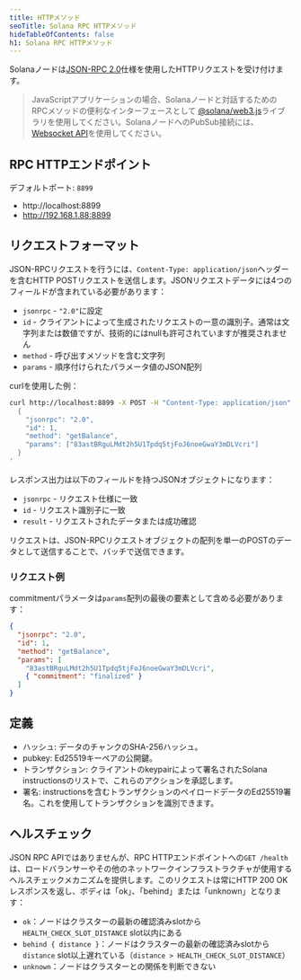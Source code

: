 ```yaml
---
title: HTTPメソッド
seoTitle: Solana RPC HTTPメソッド
hideTableOfContents: false
h1: Solana RPC HTTPメソッド
---
```


Solanaノードは[JSON-RPC 2.0](https://www.jsonrpc.org/specification)仕様を使用したHTTPリクエストを受け付けます。

> JavaScriptアプリケーションの場合、Solanaノードと対話するためのRPCメソッドの便利なインターフェースとして
> [@solana/web3.js](https://github.com/solana-labs/solana-web3.js)ライブラリを使用してください。SolanaノードへのPubSub接続には、
> [Websocket API](/docs/rpc/websocket/)を使用してください。

## RPC HTTPエンドポイント

デフォルトポート: `8899`

- http://localhost:8899
- http://192.168.1.88:8899

## リクエストフォーマット

JSON-RPCリクエストを行うには、`Content-Type: application/json`ヘッダーを含むHTTP
POSTリクエストを送信します。JSONリクエストデータには4つのフィールドが含まれている必要があります：

- `jsonrpc` - `"2.0"`に設定
- `id` - クライアントによって生成されたリクエストの一意の識別子。通常は文字列または数値ですが、技術的にはnullも許可されていますが推奨されません
- `method` - 呼び出すメソッドを含む文字列
- `params` - 順序付けられたパラメータ値のJSON配列

curlを使用した例：

```bash
curl http://localhost:8899 -X POST -H "Content-Type: application/json" -d '
  {
    "jsonrpc": "2.0",
    "id": 1,
    "method": "getBalance",
    "params": ["83astBRguLMdt2h5U1Tpdq5tjFoJ6noeGwaY3mDLVcri"]
  }
'
```

レスポンス出力は以下のフィールドを持つJSONオブジェクトになります：

- `jsonrpc` - リクエスト仕様に一致
- `id` - リクエスト識別子に一致
- `result` - リクエストされたデータまたは成功確認

リクエストは、JSON-RPCリクエストオブジェクトの配列を単一のPOSTのデータとして送信することで、バッチで送信できます。

### リクエスト例

commitmentパラメータは`params`配列の最後の要素として含める必要があります：

```json
{
  "jsonrpc": "2.0",
  "id": 1,
  "method": "getBalance",
  "params": [
    "83astBRguLMdt2h5U1Tpdq5tjFoJ6noeGwaY3mDLVcri",
    { "commitment": "finalized" }
  ]
}
```

## 定義

- ハッシュ: データのチャンクのSHA-256ハッシュ。
- pubkey: Ed25519キーペアの公開鍵。
- トランザクション: クライアントのkeypairによって署名されたSolana
  instructionsのリストで、これらのアクションを承認します。
- 署名:
  instructionsを含むトランザクションのペイロードデータのEd25519署名。これを使用してトランザクションを識別できます。

## ヘルスチェック

JSON RPC APIではありませんが、RPC
HTTPエンドポイントへの`GET /health`は、ロードバランサーやその他のネットワークインフラストラクチャが使用するヘルスチェックメカニズムを提供します。このリクエストは常にHTTP
200 OKレスポンスを返し、ボディは「ok」、「behind」または「unknown」となります：

- `ok`：ノードはクラスターの最新の確認済みslotから`HEALTH_CHECK_SLOT_DISTANCE`
  slot以内にある
- `behind { distance }`：ノードはクラスターの最新の確認済みslotから`distance`
  slot以上遅れている（`distance > HEALTH_CHECK_SLOT_DISTANCE`）
- `unknown`：ノードはクラスターとの関係を判断できない
